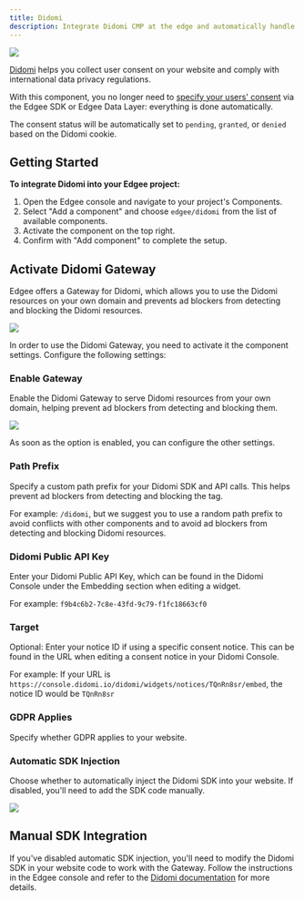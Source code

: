 ```yaml
---
title: Didomi
description: Integrate Didomi CMP at the edge and automatically handle consent management...
---
```



<img src="/images/banners/didomi.png" className="rounded-lg" noZoom />


<EdgeeSdk />

[Didomi](https://www.didomi.io/consent-management-platform) helps you collect user consent on your website and comply with international data privacy regulations.

With this component, you no longer need to [specify your users' consent](/services/consent/overview)
via the Edgee SDK or Edgee Data Layer: everything is done automatically.

The consent status will be automatically set to `pending`, `granted`, or `denied` based on the Didomi cookie.

## Getting Started

**To integrate Didomi into your Edgee project:**

1. Open the Edgee console and navigate to your project's Components.
2. Select "Add a component" and choose `edgee/didomi` from the list of available components.
3. Activate the component on the top right.
4. Confirm with "Add component" to complete the setup.


## Activate Didomi Gateway

Edgee offers a Gateway for Didomi, which allows you to use the Didomi resources on your own domain and prevents ad blockers from detecting and blocking the Didomi resources.

<Frame>
  <img src="/images/didomi-gateway-illustration.jpg"/>
</Frame>


In order to use the Didomi Gateway, you need to activate it the component settings. Configure the following settings:

### Enable Gateway
Enable the Didomi Gateway to serve Didomi resources from your own domain, helping prevent ad blockers from detecting and blocking them.
<Frame>
  <img src="/images/enable-gateway.png"/>
</Frame>

As soon as the option is enabled, you can configure the other settings.


### Path Prefix
Specify a custom path prefix for your Didomi SDK and API calls. This helps prevent ad blockers from detecting and blocking the tag.

For example: `/didomi`, but we suggest you to use a random path prefix to avoid conflicts with other components and to avoid ad blockers from detecting and blocking Didomi resources.

### Didomi Public API Key
Enter your Didomi Public API Key, which can be found in the Didomi Console under the Embedding section when editing a widget.

For example: `f9b4c6b2-7c8e-43fd-9c79-f1fc18663cf0`

### Target
Optional: Enter your notice ID if using a specific consent notice. This can be found in the URL when editing a consent notice in your Didomi Console.

For example: If your URL is `https://console.didomi.io/didomi/widgets/notices/TQnRn8sr/embed`, the notice ID would be `TQnRn8sr`

### GDPR Applies
Specify whether GDPR applies to your website.

### Automatic SDK Injection
Choose whether to automatically inject the Didomi SDK into your website. If disabled, you'll need to add the SDK code manually.

<Frame>
  <img src="/images/inject-sdk.png"/>
</Frame>

## Manual SDK Integration

If you've disabled automatic SDK injection, you'll need to modify the Didomi SDK in your website code to work with the Gateway.
Follow the instructions in the Edgee console and refer to the [Didomi documentation](https://developers.didomi.io/cmp/web-sdk) for more details.